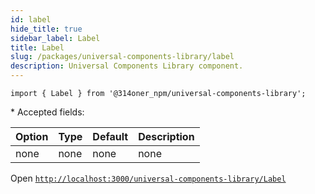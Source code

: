 ```yaml
---
id: label
hide_title: true
sidebar_label: Label
title: Label
slug: /packages/universal-components-library/label
description: Universal Components Library component.
---
```


```
import { Label } from '@314oner_npm/universal-components-library';
```

\* Accepted fields:

| Option | Type | Default | Description |
| ------ | ---- | ------- | ----------- |
| none   | none | none    | none        |

Open [`http://localhost:3000/universal-components-library/Label`](http://localhost:3000/universal-components-library/Label)

